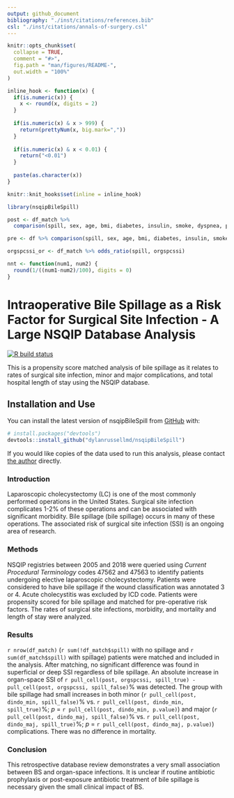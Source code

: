 ```yaml
---
output: github_document
bibliography: "./inst/citations/references.bib"
csl: "./inst/citations/annals-of-surgery.csl"
---
```


<!-- README.md is generated from README.Rmd. Please edit that file -->

```r
knitr::opts_chunk$set(
  collapse = TRUE,
  comment = "#>",
  fig.path = "man/figures/README-",
  out.width = "100%"
)

inline_hook <- function(x) {
  if(is.numeric(x)) {
    x <- round(x, digits = 2)
  }
  
  if(is.numeric(x) & x > 999) {
    return(prettyNum(x, big.mark=","))
  }
  
  if(is.numeric(x) & x < 0.01) {
    return("<0.01")
  } 
  
  paste(as.character(x))
}

knitr::knit_hooks$set(inline = inline_hook)
```

```r
library(nsqipBileSpill)

post <- df_match %>% 
  comparison(spill, sex, age, bmi, diabetes, insulin, smoke, dyspnea, preopindependent, hxcopd, ascites, hxchf, hypermed, dialysis, discancr, steroid, wtloss, bleeddis, optime, ioc, supinfec, wndinfd, orgspcssi, dindo_min, dindo_maj, mort, tothlos)

pre <- df %>% comparison(spill, sex, age, bmi, diabetes, insulin, smoke, dyspnea, preopindependent, hxcopd, ascites, hxchf, hypermed, dialysis, discancr, steroid, wtloss, bleeddis, optime, ioc, supinfec, wndinfd, orgspcssi, dindo_min, dindo_maj, mort, tothlos)

orgspcssi_or <- df_match %>% odds_ratio(spill, orgspcssi)

nnt <- function(num1, num2) {
  round(1/((num1-num2)/100), digits = 0)
}
```

# Intraoperative Bile Spillage as a Risk Factor for Surgical Site Infection - A Large NSQIP Database Analysis

<!-- badges: start -->
[![R build status](https://github.com/dylanrussellmd/nsqipBileSpill/workflows/R-CMD-check/badge.svg)](https://github.com/dylanrussellmd/nsqipBileSpill/actions)
<!-- badges: end -->

This is a propensity score matched analysis of bile spillage as it relates to rates of surgical site infection, minor and major complications, and total hospital length of stay using the NSQIP database.

## Installation and Use

You can install the latest version of nsqipBileSpill from [GitHub](https://github.com/dylanrussellmd/nsqipBileSpill) with:
 
``` r
# install.packages("devtools")
devtools::install_github("dylanrussellmd/nsqipBileSpill")
```
If you would like copies of the data used to run this analysis, please contact [the author](mailto:dyl.russell@gmail.com) directly.

### Introduction

Laparoscopic cholecystectomy (LC) is one of the most commonly performed operations in the United States. Surgical site infection complicates 1-2% of these operations and can be associated with significant morbidity. Bile spillage (bile spillage) occurs in many of these operations. The associated risk of surgical site infection (SSI) is an ongoing area of research.

### Methods
NSQIP registries between 2005 and 2018 were queried using *Current Procedural Terminology* codes 47562 and 47563 to identify patients undergoing elective laparoscopic cholecystectomy. Patients were considered to have bile spillage if the wound classification was annotated 3 or 4. Acute cholecystitis was excluded by ICD code. Patients were propensity scored for bile spillage and matched for pre-operative risk factors. The rates of surgical site infections, morbidity, and mortality and length of stay were analyzed.

### Results
`r nrow(df_match)` (`r sum(!df_match$spill)` with no spillage and `r sum(df_match$spill)` with spillage) patients were matched and included in the analysis. After matching, no significant difference was found in superficial or deep SSI regardless of bile spillage. An absolute increase in organ-space SSI of `r pull_cell(post, orgspcssi, spill_true) - pull_cell(post, orgspcssi, spill_false)`% was detected. The group with bile spillage had small increases in both minor (`r pull_cell(post, dindo_min, spill_false)`% vs. `r pull_cell(post, dindo_min, spill_true)`%; *p* = `r pull_cell(post, dindo_min, p.value)`) and major (`r pull_cell(post, dindo_maj, spill_false)`% vs. `r pull_cell(post, dindo_maj, spill_true)`%; *p* = `r pull_cell(post, dindo_maj, p.value)`) complications. There was no difference in mortality.

### Conclusion
This retrospective database review demonstrates a very small association between BS and organ-space infections. It is unclear if routine antibiotic prophylaxis or post-exposure antibiotic treatment of bile spillage is necessary given the small clinical impact of BS.
